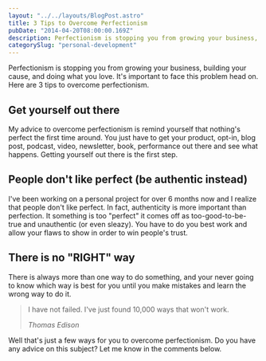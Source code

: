 ```yaml
---
layout: "../../layouts/BlogPost.astro"
title: 3 Tips to Overcome Perfectionism
pubDate: "2014-04-20T08:00:00.169Z"
description: Perfectionism is stopping you from growing your business, building your cause, and doing what you love.
categorySlug: "personal-development"
---
```


Perfectionism is stopping you from growing your business, building your cause, and doing what you love. It's important to face this problem head on. Here are 3 tips to overcome perfectionism.

## Get yourself out there

My advice to overcome perfectionism is remind yourself that nothing's perfect the first time around. You just have to get your product, opt-in, blog post, podcast, video, newsletter, book, performance out there and see what happens. Getting yourself out there is the first step.

## People don't like perfect (be authentic instead)

I've been working on a personal project for over 6 months now and I realize that people don't like perfect. In fact, authenticity is more important than perfection. It something is too "perfect" it comes off as too-good-to-be-true and unauthentic (or even sleazy). You have to do you best work and allow your flaws to show in order to win people's trust.

## There is no "RIGHT" way

There is always more than one way to do something, and your never going to know which way is best for you until you make mistakes and learn the wrong way to do it.

> I have not failed. I've just found 10,000 ways that won't work.
>
> <cite>Thomas Edison</cite>

Well that's just a few ways for you to overcome perfectionism. Do you have any advice on this subject? Let me know in the comments below.
